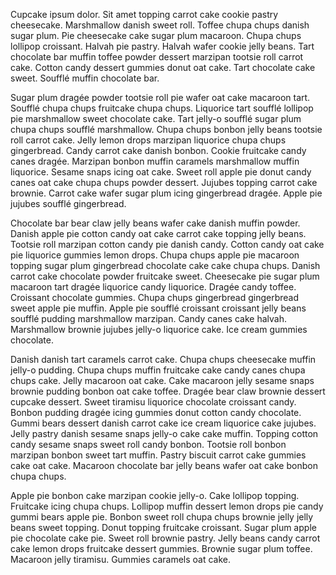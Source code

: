 Cupcake ipsum dolor. Sit amet topping carrot cake cookie pastry cheesecake. Marshmallow danish sweet roll. Toffee chupa chups danish sugar plum. Pie cheesecake cake sugar plum macaroon. Chupa chups lollipop croissant. Halvah pie pastry. Halvah wafer cookie jelly beans. Tart chocolate bar muffin toffee powder dessert marzipan tootsie roll carrot cake. Cotton candy dessert gummies donut oat cake. Tart chocolate cake sweet. Soufflé muffin chocolate bar.

Sugar plum dragée powder tootsie roll pie wafer oat cake macaroon tart. Soufflé chupa chups fruitcake chupa chups. Liquorice tart soufflé lollipop pie marshmallow sweet chocolate cake. Tart jelly-o soufflé sugar plum chupa chups soufflé marshmallow. Chupa chups bonbon jelly beans tootsie roll carrot cake. Jelly lemon drops marzipan liquorice chupa chups gingerbread. Candy carrot cake danish bonbon. Cookie fruitcake candy canes dragée. Marzipan bonbon muffin caramels marshmallow muffin liquorice. Sesame snaps icing oat cake. Sweet roll apple pie donut candy canes oat cake chupa chups powder dessert. Jujubes topping carrot cake brownie. Carrot cake wafer sugar plum icing gingerbread dragée. Apple pie jujubes soufflé gingerbread.

Chocolate bar bear claw jelly beans wafer cake danish muffin powder. Danish apple pie cotton candy oat cake carrot cake topping jelly beans. Tootsie roll marzipan cotton candy pie danish candy. Cotton candy oat cake pie liquorice gummies lemon drops. Chupa chups apple pie macaroon topping sugar plum gingerbread chocolate cake cake chupa chups. Danish carrot cake chocolate powder fruitcake sweet. Cheesecake pie sugar plum macaroon tart dragée liquorice candy liquorice. Dragée candy toffee. Croissant chocolate gummies. Chupa chups gingerbread gingerbread sweet apple pie muffin. Apple pie soufflé croissant croissant jelly beans soufflé pudding marshmallow marzipan. Candy canes cake halvah. Marshmallow brownie jujubes jelly-o liquorice cake. Ice cream gummies chocolate.

Danish danish tart caramels carrot cake. Chupa chups cheesecake muffin jelly-o pudding. Chupa chups muffin fruitcake cake candy canes chupa chups cake. Jelly macaroon oat cake. Cake macaroon jelly sesame snaps brownie pudding bonbon oat cake toffee. Dragée bear claw brownie dessert cupcake dessert. Sweet tiramisu liquorice chocolate croissant candy. Bonbon pudding dragée icing gummies donut cotton candy chocolate. Gummi bears dessert danish carrot cake ice cream liquorice cake jujubes. Jelly pastry danish sesame snaps jelly-o cake cake muffin. Topping cotton candy sesame snaps sweet roll candy bonbon. Tootsie roll bonbon marzipan bonbon sweet tart muffin. Pastry biscuit carrot cake gummies cake oat cake. Macaroon chocolate bar jelly beans wafer oat cake bonbon chupa chups.

Apple pie bonbon cake marzipan cookie jelly-o. Cake lollipop topping. Fruitcake icing chupa chups. Lollipop muffin dessert lemon drops pie candy gummi bears apple pie. Bonbon sweet roll chupa chups brownie jelly jelly beans sweet topping. Donut topping fruitcake croissant. Sugar plum apple pie chocolate cake pie. Sweet roll brownie pastry. Jelly beans candy carrot cake lemon drops fruitcake dessert gummies. Brownie sugar plum toffee. Macaroon jelly tiramisu. Gummies caramels oat cake.
